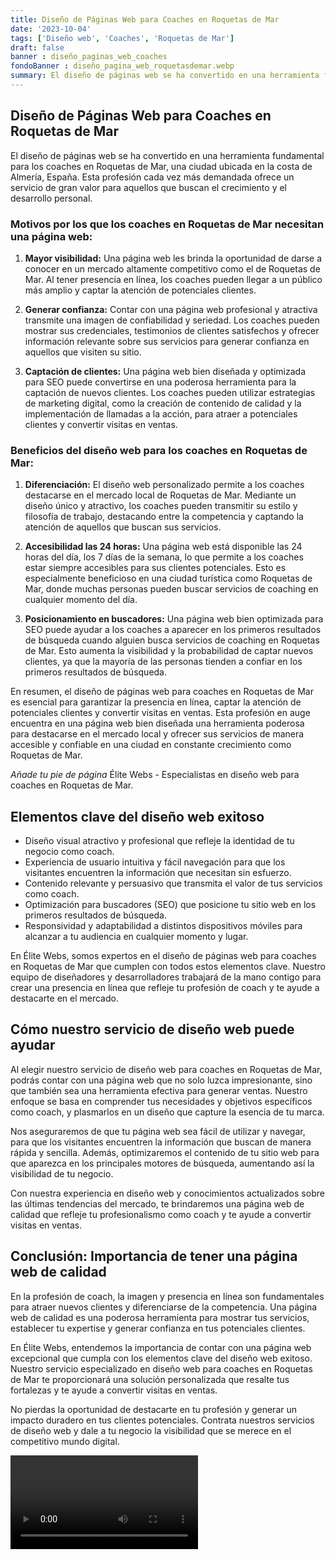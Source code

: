 ```yaml
---
title: Diseño de Páginas Web para Coaches en Roquetas de Mar
date: '2023-10-04'
tags: ['Diseño web', 'Coaches', 'Roquetas de Mar']
draft: false
banner : diseño_paginas_web_coaches
fondoBanner : diseño_pagina_web_roquetasdemar.webp
summary: El diseño de páginas web se ha convertido en una herramienta fundamental para los coaches en Roquetas de Mar, una ciudad ubicada en la costa de Almería, España. Esta profesión cada vez más demandada ofrece un servicio de gran valor para aquellos que buscan el crecimiento y el desarrollo personal.
---
```


## Diseño de Páginas Web para Coaches en Roquetas de Mar

El diseño de páginas web se ha convertido en una herramienta fundamental para los coaches en Roquetas de Mar, una ciudad ubicada en la costa de Almería, España. Esta profesión cada vez más demandada ofrece un servicio de gran valor para aquellos que buscan el crecimiento y el desarrollo personal.

### Motivos por los que los coaches en Roquetas de Mar necesitan una página web:

1. **Mayor visibilidad:** Una página web les brinda la oportunidad de darse a conocer en un mercado altamente competitivo como el de Roquetas de Mar. Al tener presencia en línea, los coaches pueden llegar a un público más amplio y captar la atención de potenciales clientes.

2. **Generar confianza:** Contar con una página web profesional y atractiva transmite una imagen de confiabilidad y seriedad. Los coaches pueden mostrar sus credenciales, testimonios de clientes satisfechos y ofrecer información relevante sobre sus servicios para generar confianza en aquellos que visiten su sitio.

3. **Captación de clientes:** Una página web bien diseñada y optimizada para SEO puede convertirse en una poderosa herramienta para la captación de nuevos clientes. Los coaches pueden utilizar estrategias de marketing digital, como la creación de contenido de calidad y la implementación de llamadas a la acción, para atraer a potenciales clientes y convertir visitas en ventas.

### Beneficios del diseño web para los coaches en Roquetas de Mar:

1. **Diferenciación:** El diseño web personalizado permite a los coaches destacarse en el mercado local de Roquetas de Mar. Mediante un diseño único y atractivo, los coaches pueden transmitir su estilo y filosofía de trabajo, destacando entre la competencia y captando la atención de aquellos que buscan sus servicios.

2. **Accesibilidad las 24 horas:** Una página web está disponible las 24 horas del día, los 7 días de la semana, lo que permite a los coaches estar siempre accesibles para sus clientes potenciales. Esto es especialmente beneficioso en una ciudad turística como Roquetas de Mar, donde muchas personas pueden buscar servicios de coaching en cualquier momento del día.

3. **Posicionamiento en buscadores:** Una página web bien optimizada para SEO puede ayudar a los coaches a aparecer en los primeros resultados de búsqueda cuando alguien busca servicios de coaching en Roquetas de Mar. Esto aumenta la visibilidad y la probabilidad de captar nuevos clientes, ya que la mayoría de las personas tienden a confiar en los primeros resultados de búsqueda.

En resumen, el diseño de páginas web para coaches en Roquetas de Mar es esencial para garantizar la presencia en línea, captar la atención de potenciales clientes y convertir visitas en ventas. Esta profesión en auge encuentra en una página web bien diseñada una herramienta poderosa para destacarse en el mercado local y ofrecer sus servicios de manera accesible y confiable en una ciudad en constante crecimiento como Roquetas de Mar.

*Añade tu pie de página*
Élite Webs - Especialistas en diseño web para coaches en Roquetas de Mar.

<GifSeo />

<Cta />

## Elementos clave del diseño web exitoso

- Diseño visual atractivo y profesional que refleje la identidad de tu negocio como coach.
- Experiencia de usuario intuitiva y fácil navegación para que los visitantes encuentren la información que necesitan sin esfuerzo.
- Contenido relevante y persuasivo que transmita el valor de tus servicios como coach.
- Optimización para buscadores (SEO) que posicione tu sitio web en los primeros resultados de búsqueda.
- Responsividad y adaptabilidad a distintos dispositivos móviles para alcanzar a tu audiencia en cualquier momento y lugar.

En Élite Webs, somos expertos en el diseño de páginas web para coaches en Roquetas de Mar que cumplen con todos estos elementos clave. Nuestro equipo de diseñadores y desarrolladores trabajará de la mano contigo para crear una presencia en línea que refleje tu profesión de coach y te ayude a destacarte en el mercado.

## Cómo nuestro servicio de diseño web puede ayudar

Al elegir nuestro servicio de diseño web para coaches en Roquetas de Mar, podrás contar con una página web que no solo luzca impresionante, sino que también sea una herramienta efectiva para generar ventas. Nuestro enfoque se basa en comprender tus necesidades y objetivos específicos como coach, y plasmarlos en un diseño que capture la esencia de tu marca.

Nos aseguraremos de que tu página web sea fácil de utilizar y navegar, para que los visitantes encuentren la información que buscan de manera rápida y sencilla. Además, optimizaremos el contenido de tu sitio web para que aparezca en los principales motores de búsqueda, aumentando así la visibilidad de tu negocio.

Con nuestra experiencia en diseño web y conocimientos actualizados sobre las últimas tendencias del mercado, te brindaremos una página web de calidad que refleje tu profesionalismo como coach y te ayude a convertir visitas en ventas.

## Conclusión: Importancia de tener una página web de calidad

En la profesión de coach, la imagen y presencia en línea son fundamentales para atraer nuevos clientes y diferenciarse de la competencia. Una página web de calidad es una poderosa herramienta para mostrar tus servicios, establecer tu expertise y generar confianza en tus potenciales clientes.

En Élite Webs, entendemos la importancia de contar con una página web excepcional que cumpla con los elementos clave del diseño web exitoso. Nuestro servicio especializado en diseño web para coaches en Roquetas de Mar te proporcionará una solución personalizada que resalte tus fortalezas y te ayude a convertir visitas en ventas.

No pierdas la oportunidad de destacarte en tu profesión y generar un impacto duradero en tus clientes potenciales. Contrata nuestros servicios de diseño web y dale a tu negocio la visibilidad que se merece en el competitivo mundo digital.

<Video />

<CtaBot job='Coaches' city='Roquetas de Mar'/>

<Gmaps query='Roquetas de Mar+españa+maps' />